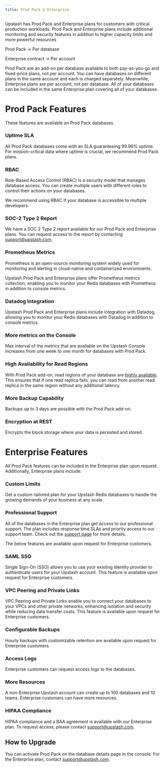 ```yaml
---
title: Prod Pack & Enterprise
---
```



Upstash has Prod Pack and Enterprise plans for customers with critical production workloads. Prod Pack and Enterprise plans include additional monitoring and security features in addition to higher capacity limits and more powerful resources

Prod Pack -> Per database

Enterprise contract -> Per account

Prod Pack are an add-on per database available to both pay-as-you-go and fixed-price plans, not per account. You can have databases on different plans in the same account and each is charged separately. Meanwhile, Enterprise plans are per account, not per database. All of your databases can be included in the same Enterprise plan covering all of your databases.


# Prod Pack Features
These features are available on Prod Pack databases.

### Uptime SLA
All Prod Pack databases come with an SLA guaranteeing 99.99% uptime. For mission-critical data where uptime is crucial, we recommend Prod Pack plans.

### RBAC
Role-Based Access Control (RBAC) is a security model that manages database access. You can create multiple users with different roles to control their actions on your databases.

We recommend using RBAC if your database is accessible to multiple developers.

### SOC-2 Type 2 Report
We have a SOC 2 Type 2 report available for our Prod Pack and Enterprise plans. You can request access to the report by contacting [support@upstash.com](mailto:support@upstash.com).

### Prometheus Metrics

Prometheus is an open-source monitoring system widely used for monitoring and alerting in cloud-native and containerized environments.

Upstash Prod Pack and Enterprise plans offer Prometheus metrics collection, enabling you to monitor your Redis databases with Prometheus in addition to console metrics.

### Datadog Integration

Upstash Prod Pack and Enterprise plans include integration with Datadog, allowing you to monitor your Redis databases with Datadog in addition to console metrics.

### More metrics on the Console

Max interval of the metrics that are available on the Upstash Console increases from one week to one month for databases with Prod Pack.

### High Availability for Read Regions

With Prod Pack add-on, read regions of your database are [highly available](https://upstash.com/docs/redis/features/replication#high-availability). This ensures that if one read replica fails, you can read from another read replica in the same region without any additional latency.

### More Backup Capability

Backups up to 3 days are possible with the Prod Pack add-on.

### Encryption at REST

Encrypts the block storage where your data is persisted and stored.


# Enterprise Features

All Prod Pack features can be included in the Enterprise plan upon request. Additionally, Enterprise plans include:

### Custom Limits
Get a custom-tailored plan for your Upstash Redis databases to handle the growing demands of your business at any scale.

### Professional Support
All of the databases in the Enterprise plan get access to our professional support. The plan includes response time SLAs and priority access to our support team. Check out the [support page](https://upstash.com/docs/common/help/prosupport) for more details.


The below features are available upon request for Enterprise customers.

### SAML SSO
Single Sign-On (SSO) allows you to use your existing identity provider to authenticate users for your Upstash account. This feature is available upon request for Enterprise customers.

### VPC Peering and Private Links
VPC Peering and Private Links enable you to connect your databases to your VPCs and other private networks, enhancing isolation and security while reducing data transfer costs. This feature is available upon request for Enterprise customers.


### Configurable Backups
Hourly backups with customizable retention are available upon request for Enterprise customers.

### Access Logs
Enterprise customers can request access logs to the databases.

### More Resources
A non-Enterprise Upstash account can create up to 100 databases and 10 teams. Enterprise customers can have more resources.

### HIPAA Compliance
HIPAA compliance and a BAA agreement is available with our Enterprise plan. To request access, please contact [support@upstash.com](mailto:support@upstash.com).


## How to Upgrade

You can activate Prod Pack on the database details page in the console. For the Enterprise plan, contact [support@upstash.com](mailto:support@upstash.com).
